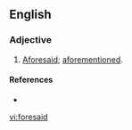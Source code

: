 ==English==

===Adjective===
{{en-adj|-}}
# {{rare}} [[aforesaid|Aforesaid]]; [[aforementioned]].

====References====
* {{R:OED2}}

[[vi:foresaid]]